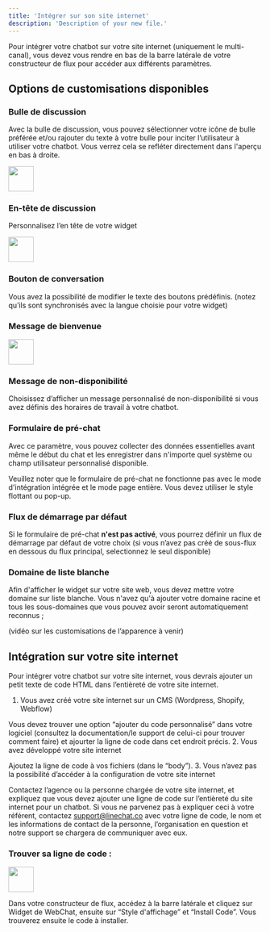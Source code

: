 ```yaml
---
title: 'Intégrer sur son site internet'
description: 'Description of your new file.'
---
```

<Info>Pour intégrer votre chatbot sur votre site internet (uniquement le multi-canal), vous devez vous rendre en bas de la barre latérale de votre constructeur de flux pour accéder aux différents paramètres.</Info>

## Options de customisations disponibles

### Bulle de discussion

Avec la bulle de discussion, vous pouvez sélectionner votre icône de bulle préférée et/ou rajouter du texte à votre bulle pour inciter l’utilisateur à utiliser votre chatbot. Vous verrez cela se refléter directement dans l'aperçu en bas à droite.

<img height="50" src="https://clickway.fr/wp-content/uploads/2024/03/Untitled-2.png" />

### En-tête de discussion

Personnalisez l’en tête de votre widget

<img height="50" src="https://clickway.fr/wp-content/uploads/2024/03/Untitled-3.png" />

### Bouton de conversation

Vous avez la possibilité de modifier le texte des boutons prédéfinis. (notez qu’ils sont synchronisés avec la langue choisie pour votre widget)

### Message de bienvenue

<img height="50" src="https://clickway.fr/wp-content/uploads/2024/03/Untitled-4.png" />

### Message de non-disponibilité

Choisissez d’afficher un message personnalisé de non-disponibilité si vous avez définis des horaires de travail à votre chatbot.

### Formulaire de pré-chat

Avec ce paramètre, vous pouvez collecter des données essentielles avant même le début du chat et les enregistrer dans n'importe quel système ou champ utilisateur personnalisé disponible.

Veuillez noter que le formulaire de pré-chat ne fonctionne pas avec le mode d'intégration intégrée et le mode page entière. Vous devez utiliser le style flottant ou pop-up.

### Flux de démarrage par défaut

Si le formulaire de pré-chat **n'est pas activé**, vous pourrez définir un flux de démarrage par défaut de votre choix (si vous n’avez pas créé de sous-flux en dessous du flux principal, selectionnez le seul disponible)

### Domaine de liste blanche

Afin d'afficher le widget sur votre site web, vous devez mettre votre domaine sur liste blanche. Vous n'avez qu'à ajouter votre domaine racine et tous les sous-domaines que vous pouvez avoir seront automatiquement reconnus ;

(vidéo sur les customisations de l’apparence à venir)

## Intégration sur votre site internet

Pour intégrer votre chatbot sur votre site internet, vous devrais ajouter un petit texte de code HTML dans l’entièreté de votre site internet.

1. Vous avez créé votre site internet sur un CMS (Wordpress, Shopify, Webflow)

Vous devez trouver une option “ajouter du code personnalisé” dans votre logiciel (consultez la documentation/le support de celui-ci pour trouver comment faire) et ajourter la ligne de code dans cet endroit précis.
2. Vous avez développé votre site internet

Ajoutez la ligne de code à vos fichiers (dans le “body”).
3. Vous n’avez pas la possibilité d’accéder à la configuration de votre site internet

Contactez l’agence ou la personne chargée de votre site internet, et expliquez que vous devez ajouter une ligne de code sur l’entièreté du site internet pour un chatbot. Si vous ne parvenez pas à expliquer ceci à votre référent, contactez support@linechat.co avec votre ligne de code, le nom et les informations de contact de la personne, l’organisation en question et notre support se chargera de communiquer avec eux.

### Trouver sa ligne de code :

<img height="50" src="https://clickway.fr/wp-content/uploads/2024/03/Untitled-5.png" />

Dans votre constructeur de flux, accédez à la barre latérale et cliquez sur Widget de WebChat, ensuite sur “Style d'affichage” et “Install Code”. Vous trouverez ensuite le code à installer.